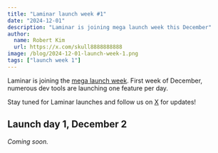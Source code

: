```yaml
---
title: "Laminar launch week #1"
date: "2024-12-01"
description: "Laminar is joining mega launch week this December"
author:
  name: Robert Kim
  url: https://x.com/skull8888888888
image: /blog/2024-12-01-launch-week-1.png
tags: ["launch week 1"]
---
```


Laminar is joining the [mega launch week](https://launchweek.dev/lw/mega). First week of December, numerous dev tools are 
launching one feature per day.

Stay tuned for Laminar launches and follow us on [X](https://x.com/skull8888888888) for updates!

## Launch day 1, December 2

_Coming soon._

